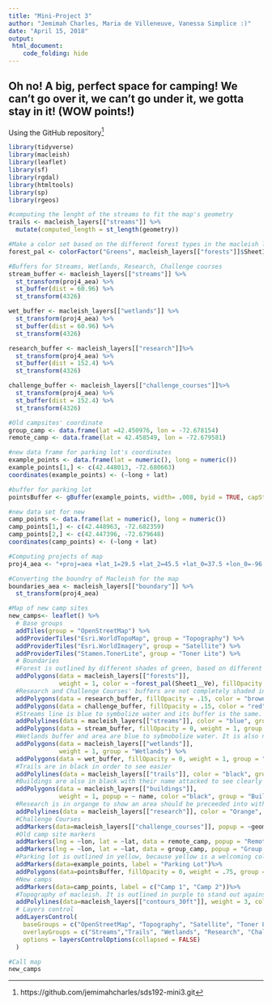 ```yaml
---
title: "Mini-Project 3"
author: "Jemimah Charles, Maria de Villeneuve, Vanessa Simplice :)"
date: "April 15, 2018"
output: 
 html_document:
    code_folding: hide
---
```

## Oh no! A big, perfect space for camping! We can't go over it, we can't go under it, we gotta stay in it! (WOW points!)

Using the GitHub repository[^1]

[^1]: https://github.com/jemimahcharles/sds192-mini3.git

```r
library(tidyverse)
library(macleish)
library(leaflet)
library(sf)
library(rgdal)
library(htmltools)
library(sp)
library(rgeos)

#computing the lenght of the streams to fit the map's geometry
trails <- macleish_layers[["streams"]] %>%
  mutate(computed_length = st_length(geometry))

#Make a color set based on the different forest types in the macleish layer of forest
forest_pal <- colorFactor("Greens", macleish_layers[["forests"]]$Sheet1__Ve)

#Buffers for Streams, Wetlands, Research, Challenge courses
stream_buffer <- macleish_layers[["streams"]] %>%
  st_transform(proj4_aea) %>%
  st_buffer(dist = 60.96) %>%
  st_transform(4326)

wet_buffer <- macleish_layers[["wetlands"]] %>%
  st_transform(proj4_aea) %>%
  st_buffer(dist = 60.96) %>%
  st_transform(4326)

research_buffer <- macleish_layers[["research"]]%>%
  st_transform(proj4_aea) %>%
  st_buffer(dist = 152.4) %>%
  st_transform(4326)

challenge_buffer <- macleish_layers[["challenge_courses"]]%>%
  st_transform(proj4_aea) %>%
  st_buffer(dist = 152.4) %>%
  st_transform(4326)

#Old campsites' coordinate
group_camp <- data.frame(lat =42.450976, lon = -72.678154)
remote_camp <- data.frame(lat = 42.458549, lon = -72.679581)

#new data frame for parking lot's coordinates
example_points <- data.frame(lat = numeric(), long = numeric())
example_points[1,] <- c(42.448013, -72.680663)
coordinates(example_points) <- (~long + lat)

#buffer for parking lot
pointsBuffer <- gBuffer(example_points, width= .008, byid = TRUE, capStyle="ROUND", joinStyle="ROUND")

#new data set for new 
camp_points <- data.frame(lat = numeric(), long = numeric())
camp_points[1,] <- c(42.448963, -72.682359)
camp_points[2,] <- c(42.447396, -72.679648)
coordinates(camp_points) <- (~long + lat)

#Computing projects of map
proj4_aea <- "+proj=aea +lat_1=29.5 +lat_2=45.5 +lat_0=37.5 +lon_0=-96 +x_0=0 +y_0=0 +ellps=GRS80 +datum=NAD83 +units=m +no_defs"

#Converting the boundry of Macleish for the map
boundaries_aea <- macleish_layers[["boundary"]] %>%
  st_transform(proj4_aea)

#Map of new camp sites
new_camps<- leaflet() %>%
  # Base groups
  addTiles(group = "OpenStreetMap") %>%
  addProviderTiles("Esri.WorldTopoMap", group = "Topography") %>%
  addProviderTiles("Esri.WorldImagery", group = "Satellite") %>%
  addProviderTiles("Stamen.TonerLite", group = "Toner Lite") %>%
  # Boundaries
  #Forest is outlined by different shades of green, based on different forest type
  addPolygons(data = macleish_layers[["forests"]], 
              weight = 1, color = ~forest_pal(Sheet1__Ve), fillOpacity = 0.85, popup = ~ Sheet1__Na, group = "Forest") %>%
  #Research and Challenge Courses' buffers are not completely shaded in order to show the forest lines and topography lines
  addPolygons(data = research_buffer, fillOpacity = .15, color = "brown", weight = 1, group = "Research") %>%
  addPolygons(data = challenge_buffer, fillOpacity = .15, color = "red", weight = 1, group = "Challenge") %>%
  #Streams line is blue to symbolize water and its buffer is the same. It is not shaded in because it is still an area that can be used for the new campsite. 
  addPolylines(data = macleish_layers[["streams"]], color = "blue", group = "Streams")%>%
  addPolygons(data = stream_buffer, fillOpacity = 0, weight = 1, group = "Streams") %>%
  #Wetlands buffer and area are blue to sybmobolize water. It is also not shaded in because it is an area still capable of having a camp ground. 
  addPolygons(data = macleish_layers[["wetlands"]], 
              weight = 1, group = "Wetlands") %>%
  addPolygons(data = wet_buffer, fillOpacity = 0, weight = 1, group = "Wetlands") %>%
  #Trails are in black in order to see easier
  addPolylines(data = macleish_layers[["trails"]], color = "black", group = "Trails")%>%
  #Buildings are also in black with their name attacked to see clearly which they are. 
  addPolygons(data = macleish_layers[["buildings"]], 
              weight = 1, popup = ~ name, color ="black", group = "Buildings") %>%
  #Research is in organge to show an area should be preceeded into with caution
  addPolylines(data = macleish_layers[["research"]], color = "Orange", group = "Research")%>%
  #Challenge Courses
  addMarkers(data=macleish_layers[["challenge_courses"]], popup = ~geometry, label = "Challenge Course", group = "Challenge") %>%
  #Old camp site markers
  addMarkers(lng = ~lon, lat = ~lat, data = remote_camp, popup = "Remote Campsite") %>%
  addMarkers(lng = ~lon, lat = ~lat, data = group_camp, popup = "Group Campsite") %>%
  #Parking lot is outlined in yellow, because yellow is a welcoming color and will stand out against the other colors. 
  addMarkers(data=example_points, label = "Parking Lot")%>%
  addPolygons(data=pointsBuffer, fillOpacity = 0, weight = .75, group = "Parking Lot Boundary", color = "yellow")%>%
  #New camps
  addMarkers(data=camp_points, label = c("Camp 1", "Camp 2"))%>%
  #Topography of macleish. It is outlined in purple to stand out against the other colors, without drawing focus to it. 
  addPolylines(data=macleish_layers[["contours_30ft"]], weight = 3, color = "purple", group = "Topography of Macleish")%>%
  # Layers control
  addLayersControl(
    baseGroups = c("OpenStreetMap", "Topography", "Satellite", "Toner Lite"),
    overlayGroups = c("Streams","Trails", "Wetlands", "Research", "Challenge", "Topography of Macleish", "Forest", "Parking Lot Boundary"),
    options = layersControlOptions(collapsed = FALSE)
  )

#Call map
new_camps
```